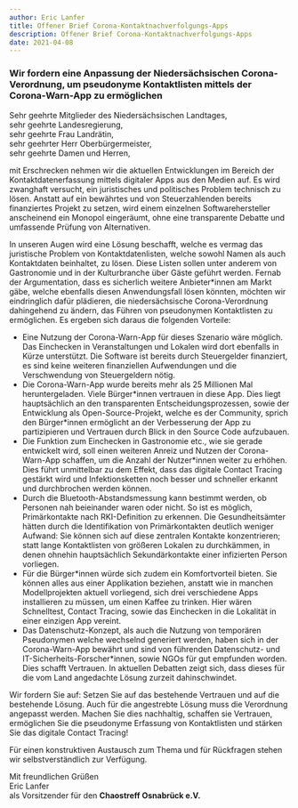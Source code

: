 ```yaml
---
author: Eric Lanfer
title: Offener Brief Corona-Kontaktnachverfolgungs-Apps
description: Offener Brief Corona-Kontaktnachverfolgungs-Apps
date: 2021-04-08
---
```


### Wir fordern eine Anpassung der Niedersächsischen Corona-Verordnung, um pseudonyme Kontaktlisten mittels der Corona-Warn-App zu ermöglichen

Sehr geehrte Mitglieder des Niedersächsischen Landtages,\
sehr geehrte Landesregierung,\
sehr geehrte Frau Landrätin,\
sehr geehrter Herr Oberbürgermeister,\
sehr geehrte Damen und Herren,

mit Erschrecken nehmen wir die aktuellen Entwicklungen im Bereich der Kontaktdatenerfassung
mittels digitaler Apps aus den Medien auf. Es wird zwanghaft versucht, ein juristisches und
politisches Problem technisch zu lösen. Anstatt auf ein bewährtes und von Steuerzahlenden bereits
finanziertes Projekt zu setzen, wird einem einzelnen Softwarehersteller anscheinend ein Monopol
eingeräumt, ohne eine transparente Debatte und umfassende Prüfung von Alternativen.

In unseren Augen wird eine Lösung beschafft, welche es vermag das juristische Problem von
Kontaktdatenlisten, welche sowohl Namen als auch Kontaktdaten beinhaltet, zu lösen. Diese Listen
sollen unter anderem von Gastronomie und in der Kulturbranche über Gäste geführt werden. Fernab
der Argumentation, dass es sicherlich weitere Anbieter\*innen am Markt gäbe, welche ebenfalls
diesen Anwendungsfall lösen könnten, möchten wir eindringlich dafür plädieren, die
niedersächsische Corona-Verordnung dahingehend zu ändern, das Führen von pseudonymen
Kontaktlisten zu ermöglichen. Es ergeben sich daraus die folgenden Vorteile:

- Eine Nutzung der Corona-Warn-App für dieses Szenario wäre möglich. Das Einchecken in
  Veranstaltungen und Lokalen wird dort ebenfalls in Kürze unterstützt. Die Software ist
  bereits durch Steuergelder finanziert, es sind keine weiteren finanziellen Aufwendungen und
  die Verschwendung von Steuergeldern nötig.
- Die Corona-Warn-App wurde bereits mehr als 25 Millionen Mal heruntergeladen. Viele
  Bürger\*innen vertrauen in diese App. Dies liegt hauptsächlich an den transparenten
  Entscheidungsprozessen, sowie der Entwicklung als Open-Source-Projekt, welche es der
  Community, sprich den Bürger\*innen ermöglicht an der Verbesserung der App zu
  partizipieren und Vertrauen durch Blick in den Source Code aufzubauen.
- Die Funktion zum Einchecken in Gastronomie etc., wie sie gerade entwickelt wird, soll
  einen weiteren Anreiz und Nutzen der Corona-Warn-App schaffen, um die Anzahl der
  Nutzer\*innen weiter zu erhöhen. Dies führt unmittelbar zu dem Effekt, dass das digitale
  Contact Tracing gestärkt wird und Infektionsketten noch besser und schneller erkannt und
  durchbrochen werden können.
- Durch die Bluetooth-Abstandsmessung kann bestimmt werden, ob Personen nah beieinander
  waren oder nicht. So ist es möglich, Primärkontakte nach RKI-Definition zu erkennen. Die
  Gesundheitsämter hätten durch die Identifikation von Primärkontakten deutlich weniger
  Aufwand: Sie können sich auf diese zentralen Kontakte konzentrieren; statt lange
  Kontaktlisten von größeren Lokalen zu durchkämmen, in denen ohnehin hauptsächlich
  Sekundärkontakte einer infizierten Person vorliegen.
- Für die Bürger\*innen würde sich zudem ein Komfortvorteil bieten. Sie können alles aus
  einer Applikation beziehen, anstatt wie in manchen Modellprojekten aktuell vorliegend, sich
  drei verschiedene Apps installieren zu müssen, um einen Kaffee zu trinken. Hier wären
  Schnelltest, Contact Tracing, sowie das Einchecken in die Lokalität in einer einzigen App
  vereint.
- Das Datenschutz-Konzept, als auch die Nutzung von temporären Pseudonymen welche
  wechselnd generiert werden, haben sich in der Corona-Warn-App bewährt und sind von
  führenden Datenschutz- und IT-Sicherheits-Forscher\*innen, sowie NGOs für gut empfunden
  worden. Dies schafft Vertrauen. In aktuellen Debatten zeigt sich, dass dieses für die vom
  Land angedachte Lösung zurzeit dahinschwindet.

Wir fordern Sie auf: Setzen Sie auf das bestehende Vertrauen und auf die bestehende Lösung. Auch
für die angestrebte Lösung muss die Verordnung angepasst werden. Machen Sie dies nachhaltig,
schaffen sie Vertrauen, ermöglichen Sie die pseudonyme Erfassung von Kontaktlisten und stärken
Sie das digitale Contact Tracing!

Für einen konstruktiven Austausch zum Thema und für Rückfragen stehen wir selbstverständlich
zur Verfügung.

Mit freundlichen Grüßen\
Eric Lanfer\
als Vorsitzender für den **Chaostreff Osnabrück e.V.**

